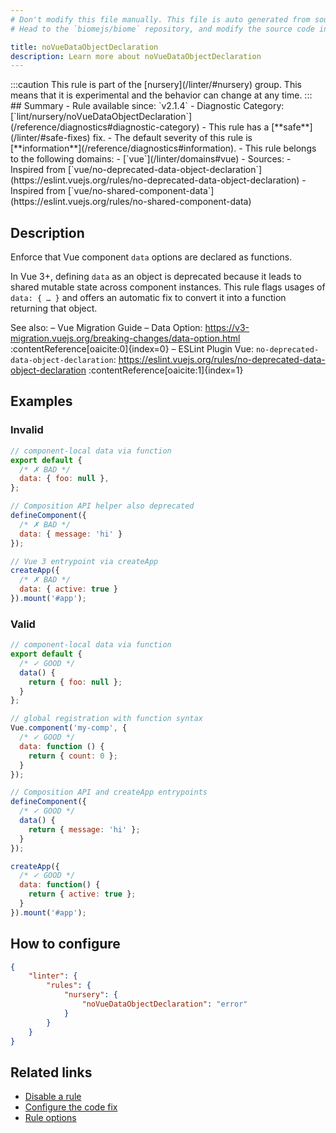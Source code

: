 ```yaml
---
# Don't modify this file manually. This file is auto generated from source, and you will lose your changes next time the website is built.
# Head to the `biomejs/biome` repository, and modify the source code in there.

title: noVueDataObjectDeclaration
description: Learn more about noVueDataObjectDeclaration
---
```


<Tabs>
<TabItem label="JavaScript (and super languages)" icon="seti:javascript">
:::caution
This rule is part of the [nursery](/linter/#nursery) group. This means that it is experimental and the behavior can change at any time.
:::
## Summary
- Rule available since: `v2.1.4`
- Diagnostic Category: [`lint/nursery/noVueDataObjectDeclaration`](/reference/diagnostics#diagnostic-category)
- This rule has a [**safe**](/linter/#safe-fixes) fix.
- The default severity of this rule is [**information**](/reference/diagnostics#information).
- This rule belongs to the following domains:
  - [`vue`](/linter/domains#vue)
- Sources: 
  - Inspired from [`vue/no-deprecated-data-object-declaration`](https://eslint.vuejs.org/rules/no-deprecated-data-object-declaration)
  - Inspired from [`vue/no-shared-component-data`](https://eslint.vuejs.org/rules/no-shared-component-data)

## Description
Enforce that Vue component `data` options are declared as functions.

In Vue 3+, defining `data` as an object is deprecated because it leads to shared mutable state across component instances.
This rule flags usages of `data: { … }` and offers an automatic fix to convert it into a function returning that object.

See also:
– Vue Migration Guide – Data Option: https://v3-migration.vuejs.org/breaking-changes/data-option.html :contentReference[oaicite:0]{index=0}
– ESLint Plugin Vue: `no-deprecated-data-object-declaration`: https://eslint.vuejs.org/rules/no-deprecated-data-object-declaration :contentReference[oaicite:1]{index=1}

## Examples

### Invalid

```js
// component-local data via function
export default {
  /* ✗ BAD */
  data: { foo: null },
};
```

```js
// Composition API helper also deprecated
defineComponent({
  /* ✗ BAD */
  data: { message: 'hi' }
});
```

```js
// Vue 3 entrypoint via createApp
createApp({
  /* ✗ BAD */
  data: { active: true }
}).mount('#app');
```

### Valid

```js
// component-local data via function
export default {
  /* ✓ GOOD */
  data() {
    return { foo: null };
  }
};
```

```js
// global registration with function syntax
Vue.component('my-comp', {
  /* ✓ GOOD */
  data: function () {
    return { count: 0 };
  }
});
```

```js
// Composition API and createApp entrypoints
defineComponent({
  /* ✓ GOOD */
  data() {
    return { message: 'hi' };
  }
});

createApp({
  /* ✓ GOOD */
  data: function() {
    return { active: true };
  }
}).mount('#app');
```

## How to configure
```json title="biome.json"
{
	"linter": {
		"rules": {
			"nursery": {
				"noVueDataObjectDeclaration": "error"
			}
		}
	}
}

```
## Related links

- [Disable a rule](/linter/#disable-a-rule)
- [Configure the code fix](/linter#configure-the-code-fix)
- [Rule options](/linter/#rule-options)

</TabItem>
</Tabs>

